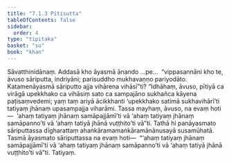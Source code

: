 ```yaml
---
title: "7.1.3 Pītisutta"
tableOfContents: false
sidebar:
  order: 4
type: "tipitaka"
basket: "su"
book: "khan"
---
```



<DynamicBreadcrumb />

<Division number="334" book="khan">

<Paragraph number="1124" book="khan">
Sāvatthinidānaṃ. Addasā kho āyasmā ānando …pe…  “vippasannāni kho te, āvuso sāriputta, indriyāni; parisuddho mukhavaṇṇo pariyodāto. Katamenāyasmā sāriputto ajja vihārena vihāsī”ti?
</Paragraph>

<Paragraph number="1125" book="khan">
“Idhāhaṃ, āvuso, pītiyā ca virāgā upekkhako ca vihāsiṃ sato ca sampajāno sukhañca kāyena paṭisaṃvedemi; yaṃ taṃ ariyā ācikkhanti ‘upekkhako satimā sukhavihārī’ti tatiyaṃ jhānaṃ upasampajja viharāmi. Tassa mayhaṃ, āvuso, na evaṃ hoti—  ‘ahaṃ tatiyaṃ jhānaṃ samāpajjāmī’ti vā ‘ahaṃ tatiyaṃ jhānaṃ samāpanno’ti vā ‘ahaṃ tatiyā jhānā vuṭṭhito’ti vā”ti. Tathā hi panāyasmato sāriputtassa dīgharattaṃ ahaṅkāramamaṅkāramānānusayā susamūhatā. Tasmā āyasmato sāriputtassa na evaṃ hoti—  “‘ahaṃ tatiyaṃ jhānaṃ samāpajjāmī’ti vā ‘ahaṃ tatiyaṃ jhānaṃ samāpanno’ti vā ‘ahaṃ tatiyā jhānā vuṭṭhito’ti vā”ti.

</Paragraph>
</Division>

<Paragraph number="1126" type="center" book="khan">
Tatiyaṃ.
</Paragraph>